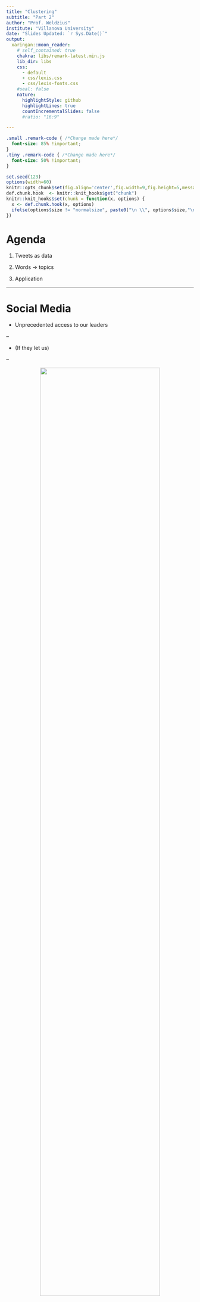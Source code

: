 ```yaml
---
title: "Clustering"
subtitle: "Part 2"
author: "Prof. Weldzius"
institute: "Villanova University"
date: "Slides Updated: `r Sys.Date()`"
output:
  xaringan::moon_reader:
    # self_contained: true
    chakra: libs/remark-latest.min.js
    lib_dir: libs
    css:
      - default
      - css/lexis.css
      - css/lexis-fonts.css
    #seal: false
    nature:
      highlightStyle: github
      highlightLines: true
      countIncrementalSlides: false
      #ratio: "16:9"

---
```


```css
.small .remark-code { /*Change made here*/
  font-size: 85% !important;
}
.tiny .remark-code { /*Change made here*/
  font-size: 50% !important;
}
```

```r
set.seed(123)
options(width=60)
knitr::opts_chunk$set(fig.align='center',fig.width=9,fig.height=5,message=F,warning=F)
def.chunk.hook  <- knitr::knit_hooks$get("chunk")
knitr::knit_hooks$set(chunk = function(x, options) {
  x <- def.chunk.hook(x, options)
  ifelse(options$size != "normalsize", paste0("\n \\", options$size,"\n\n", x, "\n\n \\normalsize"), x)
})
```

# Agenda

1. Tweets as data

2. Words &rarr; topics

3. Application

---

# Social Media

- Unprecedented access to our leaders

--

  - (If they let us)
  
--

<center><img src="https://kajabi-storefronts-production.kajabi-cdn.com/kajabi-storefronts-production/themes/2271049/settings_images/TFQe2IEJSWuLQrrYueXd_pasted_image_0_28.png" width="80%"></center>

---

# Social Media

- Unprecedented access to our leaders 

  - (If they let us)

<center><img src="https://media-cldnry.s-nbcnews.com/image/upload/newscms/2020_29/3391138/200618-donald-trump-cellphone-smartphone-cell-ac-1059p.jpg" width="80%"></center>

---

# Social Media

- For researchers, social media is two things

--

  1. A source of .red[data]
  
--

  2. An object of .blue[interest]
  
--

<center><img src="https://ichef.bbci.co.uk/news/1024/cpsprodpb/173D6/production/_116409159_tweet6.png" width="80%"></center>

---

# Twitter as Data

- Not the most popular social media app

<center><img src="https://www.pewresearch.org/internet/wp-content/uploads/sites/9/2021/04/PI_2021.04.07_social-media_0-01.png?w=640" width="60%"></center>

---

# Twitter as Data

- But an outsized platform for the elite

--

- As of 2020

--

  - every U.S. governor had a Twitter account
  
--

  - 49 had a Facebook account
  
--

  - 44 had an Instagram account

--

  - 44 had a YouTube account
  
--

- In professional networks, particularly media, Twitter is almost *lingua franca*

---

# Twitter as Data

- Today?

--

<blockquote class="twitter-tweet"><p lang="en" dir="ltr">Twitter has had a massive drop in revenue, due to activist groups pressuring advertisers, even though nothing has changed with content moderation and we did everything we could to appease the activists.<br><br>Extremely messed up! They’re trying to destroy free speech in America.</p>&mdash; Elon Musk (@elonmusk) <a href="https://twitter.com/elonmusk/status/1588538640401018880?ref_src=twsrc%5Etfw">November 4, 2022</a></blockquote> <script async src="https://platform.twitter.com/widgets.js" charset="utf-8"></script>

---

# Trump and Twitter

- Today, looking at Trump's tweets

--

  - Treating it as a .red[data source]
  
--

  - What can his tweets tell us about the man?
  
```r
require(tidyverse)
tweets <- read_rds(file="https://github.com/rweldzius/PSC4175_F2024/raw/main/Data/Trumptweets.Rds")
```

--

- The **process**

--

  - Univariate visualisation: how often does he tweet?
  
--

```r
p <- tweets %>% 
  count(Tweeting.date) %>%
  ggplot() +
  geom_point(aes(x=Tweeting.date,y=n),alpha=.4) +
  scale_x_date(date_breaks = 'years',date_labels = '%Y') + 
  labs(x="Date",y="Number of Tweets",title="Tweeting by Trump")
```

---

# Trump and Twitter

```r
p
```

---

# Trump and Twitter

- Research questions abound!

--

1. What happened in...
  
  - June of 2011?
    
  - June of 2012?
    
  - November of 2016? (duh)
    
--

2. Overtime increase during presidency?

--

3. Others?

---

# Trump and Twitter

- .blue[Research Question:] Did Trump's twitter account benefit from his presidency?

--

```r
require(scales)
p <- tweets %>% 
  group_by(Tweeting.date) %>%
  summarize(AvgRetweet = mean(retweets)) %>%
  ggplot() +
  geom_point(aes(x=Tweeting.date,y=AvgRetweet),alpha=.4) +
  labs(x="Date",y="Average Retweets",title="Tweeting by Trump") +
  scale_y_continuous(label=comma)
```

---

# Trump and Twitter

- .blue[Research Question:] Did Trump's twitter account benefit from his presidency?

- **Yes**

```r
p
```


---

# Looking with `plotly`

```r
library(plotly)
gg <- tweets %>%
  filter(retweets > quantile(retweets,.75)) %>% 
  ggplot(aes(x=Tweeting.date,y=retweets,text=stringr::str_wrap(content,width = 60))) +
  geom_point(alpha=.4) +
  labs(x="Date",y="Retweets",title="Tweeting by Trump") +
  scale_y_continuous(label=scales::comma)
```

---

# Looking with `plotly`

```r
ggplotly(gg,tooltip = "text")
```

---

# Trump's Censored Tweets

- What was Trump tweeting about when he was flagged by Twitter?

```r
tweets %>%
  filter(is_flagged) %>% # Indicator for Twitter flag
  ggplot(aes(x = Tweeting.date)) + 
  geom_bar()
```

# Trump's Censored Tweets

- Proportion of flagged tweets instead of counts

```r
gg <- tweets %>%
  count(Tweeting.date,is_flagged) %>%
  group_by(Tweeting.date) %>%
  mutate(totTweets = sum(n)) %>%
  ungroup() %>%
  mutate(prop = n / totTweets) %>%
  filter(is_flagged) %>%
  ggplot(aes(x = Tweeting.date,y = prop)) + 
  geom_point() + 
  scale_y_continuous(labels = scales::percent) + 
  labs(x = 'Date',y = 'Proportion of Total Tweets Flagged')
```

```r
gg
```

---

# Looking at content

- We could just look at the flagged tweets themselves

```r
gg <- tweets %>%
  filter(is_flagged) %>%
  ggplot(aes(x = Tweeting.date,y = retweets,text = stringr::str_wrap(content,width = 60))) + 
  geom_point() + 
  scale_y_continuous(labels = scales::percent) + 
  labs(x = 'Date',y = 'Total Retweets')
```

```r
ggplotly(gg)
```

---

# Looking at content

- Or we can look at statistical summaries of Trump's tweets

--

  1. Tweets as .red[data]: we can understand him better
  
  2. Tweets as .blue[object of interest]: how do his tweets influence public discourse?
  
--

- We will be using pre-processed tweets

--

  - Lots of **data wrangling** went into this
  
  - See the `prepping_raw_tweets.R` file for more details

--

```r
tweet_words <- read_rds(file="https://github.com/rweldzius/PSC4175_F2024/raw/main/Data/Trump_tweet_words.Rds")
```

---

# NLP Definitions

- Before we dig in, some important definitions

--
  
1. **Word / Term:** The core unit of interest

--

  - Often pre-processed to remove "stop words" and to "stem" the words
  
  - "Stop word": an uninteresting, commonly used word
  
  - "Stem / Lemmatize": the core component of a word that contains its meaning (eat, ate, eaten &rarr; eat)
  
--
  
2. **Document:** A collection of words with a single purpose / idea (i.e., a tweet, an essay)

--
  
3. **Corpus:** A collection of documents

--

4. **BOW:** Bag-of-words. Convert a **document** into a count of how many times **words** appear

--

5. **DTM:** Document-term matrix. A dataset where rows are **documents**, columns are **words**, and the values are the counts from **BOW**


---

# What does Trump tweet about?

- Core idea: word frequencies can help:

--

  - Help us understand **documents**
  
--

  - Which help us understand **authors**
  
```r
counts <- tweet_words %>% 
  count(word) %>%
  arrange(-n)
```

---

# What does Trump tweet about?

```r
counts
```

---

# What does Trump tweet about?

```r
p <- tweet_words %>%
  count(word, sort = TRUE) %>% # New ways of doing old things
  head(20) %>%
  ggplot(aes(x = n,y = reorder(word, n))) +
  geom_bar(stat = "identity") +
  ylab("Occurrences") +
  scale_x_continuous(label=comma)
```

---

# What does Trump tweet about?

```r
p
```


---

# Effect of becoming president

- Did his focus change when he became president?

```r
tweet_words <- tweet_words %>%
  mutate(PostPresident = Tweeting.date > as.Date("2016-11-03"))
```

--

```r
p <- tweet_words %>%
  count(PostPresident,word) %>%
  group_by(PostPresident) %>%
  arrange(-n) %>%
  slice(1:10) %>%
  ggplot(aes(x = n,y = reorder(word, n),
             fill = PostPresident)) +
  geom_bar(stat = "identity") +
  ylab("Occurrences") +
  scale_x_continuous(label=comma)
```

---

# Effect of becoming president

```r
p
```

---

# Document Term Matrix

- "DTM" counts all the words in each document

--

- In this case, a "document" is a tweet

```r
dtm <- tweet_words %>%
  count(document,word)
glimpse(dtm)
```

---

# Document Term Matrix

- However, each tweet is very short

--

- Let's consider the `Tweeting.date` the document

--

  - Concept: What is Trump tweeting about on a given day?
  
```r
dtm <- tweet_words %>%
  count(Tweeting.date,word) %>%
  group_by(word) %>%
  mutate(tot_n = sum(n)) %>% # Also calculate TOTAL number of times a word appears
  ungroup()
```

---

# Wrangle

- Extremely rare words should be dropped (typos, etc.)

```r
dtm %>%
  arrange(tot_n) %>% head() # Trump tweeted "barnesandnoblecom" only once in his life

dtm <- dtm %>%
  filter(tot_n > 20) # Drop these rarely occurring words
```


---

# Analyzing BOW

- Some words are frequently found in many documents

--

- We want to find words that are **uniquely** used

--

  - "Unique" &rarr; used frequently in one document but not in any others
  
--

- "TF-IDF": Term frequency-inverse document frequency

--

- "TF": $\frac{\text{word count}}{\text{total words}}$

- "DF": $\frac{\text{documents with word}}{\text{total documents}}$

--

  - "IDF": Just invert it $\frac{\text{total documents}}{\text{documents with word}}$
  
$$tf-idf(w,d) = tf(w,d) \times log \left( \frac{N}{df(w)}\right) $$

---

# TF-IDF

```r
require(tidytext) # Required to calculate TF-IDF
# install.packages("tm", repos="http://R-Forge.R-project.org") # may need to run this if the next chunk produces an error "there is no package called 'tm'"
require(tm)
dtm.tfidf <- bind_tf_idf(tbl = dtm, term = word, document = Tweeting.date, n = n) # Calculate TF-IDF
dtm.tfidf  %>%
  select(word,tf_idf) %>%
  distinct() %>%
  arrange(-tf_idf) %>%
  slice(1:10)
```

---

# $K$-means

- How to summarize this? $k$-means clustering!

--

- Recall that `kmeans()` function clusters over every column in a data frame

--

- `dtm.tfidf` is organized "long" (i.e., each row is a word-by-document)

--

- Want to convert to "wide" (i.e., rows are documents, columns are words)

--

- Previously used `spread()`, but for *k*-means with text: `cast_dtm()`

--

```r
castdtm <- tidytext::cast_dtm(data = dtm.tfidf, document = Tweeting.date, term = word, value = tf_idf)
```

--

- Now let's calculate `kmeans()` (this will take a few seconds)

```r
set.seed(42)
km_out <- kmeans(castdtm, 
                 centers = 50, # Number of "topics"
                 nstart = 5)
```

---

# Looking at Clusters

- Some quick wrangling

```r
require(tidymodels)
km_out_tidy <- tidy(km_out) %>%
  gather(word,mean_tfidf,-size,-cluster,-withinss) %>% # Convert to long data
  mutate(mean_tfidf = as.numeric(mean_tfidf)) # Calculate average TF-IDF
km_out_tidy
```

---

# Looking at Clusters

- And can plot! (Just look at first 10 "topics")

```r
p <- km_out_tidy %>%
  filter(cluster %in% 1:9) %>%
  group_by(cluster) %>%
  arrange(-mean_tfidf) %>%
  slice(1:10) %>%
  ggplot(aes(x = mean_tfidf,y = reorder(word,mean_tfidf),
             fill = factor(cluster))) + 
  geom_bar(stat = 'identity') + 
  facet_wrap(~cluster,scales = 'free') + 
  labs(title = 'k-means Clusters',
       subtitle = 'Clustered by TF-IDF',
       x = 'Centroid',
       y = NULL,
       fill = 'Cluster ID')
```

---

# Looking at Clusters

```r
p
```

---

# Looking at clusters

- What are these clusters?

--

- Let's look at the most popular topics

```r
(tops <- km_out_tidy %>%
  select(size,withinss,cluster) %>%
  distinct() %>%
  arrange(desc(size)) %>%
    slice(1:5))
```

---

# Looking at clusters

- What are these clusters?

- Let's look at the most popular topics

```r
p <- km_out_tidy %>%
  filter(cluster %in% tops$cluster) %>%
  group_by(cluster) %>%
  arrange(-mean_tfidf) %>%
  slice(1:10) %>%
  ggplot(aes(x = mean_tfidf,y = reorder(word,mean_tfidf),
             fill = factor(cluster))) + 
  geom_bar(stat = 'identity') + 
  facet_wrap(~cluster,scales = 'free') + 
  labs(title = 'k-means Clusters',
       subtitle = 'Clustered by TF-IDF',
       x = 'Centroid',
       y = NULL,
       fill = 'Cluster ID')
```

---

# Looking at clusters

```r
p
```

---

# Optimal number of clusters?

- We know how to do this already! Elbow plot!

```r
set.seed(42)
totWSS <- NULL
for(k in c(1,10,50,100,250,500,1000)) {
  km_out <- kmeans(castdtm, 
                 centers = k,
                 nstart = 5)
  
  totWSS <- data.frame(totWSS = km_out$tot.withinss,
                       k = k) %>%
    bind_rows(totWSS)
}

p <- totWSS %>%
  ggplot(aes(x = k,y = totWSS)) + 
  geom_point() + 
  geom_line()
```

---

# Optimal number of clusters?

```r
p
```


---

# Conclusion

- $k$-means clustering on text &rarr; **topics**

--

- As always, this is a deep area of study

--

  - Superior methods are out there (Latent Dirichlet Allocation, Structural Topic Modeling, etc.)
  
--

- NOTE: even with text, always start with simple descriptives

--

  - **Looking** at your data is the heart of data science


